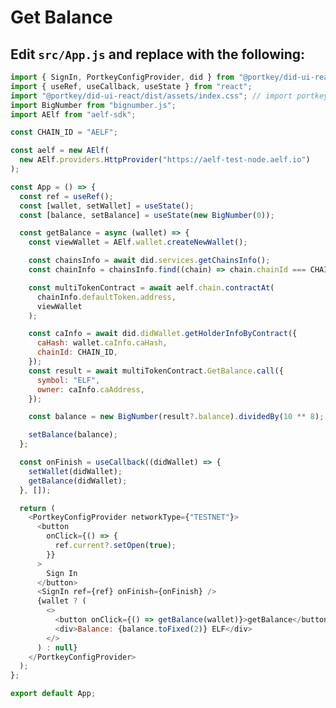# Get Balance

## Edit `src/App.js` and replace with the following:

```js filename="src/App.js" copy showLineNumbers
import { SignIn, PortkeyConfigProvider, did } from "@portkey/did-ui-react";
import { useRef, useCallback, useState } from "react";
import "@portkey/did-ui-react/dist/assets/index.css"; // import portkey css
import BigNumber from "bignumber.js";
import AElf from "aelf-sdk";

const CHAIN_ID = "AELF";

const aelf = new AElf(
  new AElf.providers.HttpProvider("https://aelf-test-node.aelf.io")
);

const App = () => {
  const ref = useRef();
  const [wallet, setWallet] = useState();
  const [balance, setBalance] = useState(new BigNumber(0));

  const getBalance = async (wallet) => {
    const viewWallet = AElf.wallet.createNewWallet();

    const chainsInfo = await did.services.getChainsInfo();
    const chainInfo = chainsInfo.find((chain) => chain.chainId === CHAIN_ID);

    const multiTokenContract = await aelf.chain.contractAt(
      chainInfo.defaultToken.address,
      viewWallet
    );

    const caInfo = await did.didWallet.getHolderInfoByContract({
      caHash: wallet.caInfo.caHash,
      chainId: CHAIN_ID,
    });
    const result = await multiTokenContract.GetBalance.call({
      symbol: "ELF",
      owner: caInfo.caAddress,
    });

    const balance = new BigNumber(result?.balance).dividedBy(10 ** 8);

    setBalance(balance);
  };

  const onFinish = useCallback((didWallet) => {
    setWallet(didWallet);
    getBalance(didWallet);
  }, []);

  return (
    <PortkeyConfigProvider networkType={"TESTNET"}>
      <button
        onClick={() => {
          ref.current?.setOpen(true);
        }}
      >
        Sign In
      </button>
      <SignIn ref={ref} onFinish={onFinish} />
      {wallet ? (
        <>
          <button onClick={() => getBalance(wallet)}>getBalance</button>
          <div>Balance: {balance.toFixed(2)} ELF</div>
        </>
      ) : null}
    </PortkeyConfigProvider>
  );
};

export default App;
```
